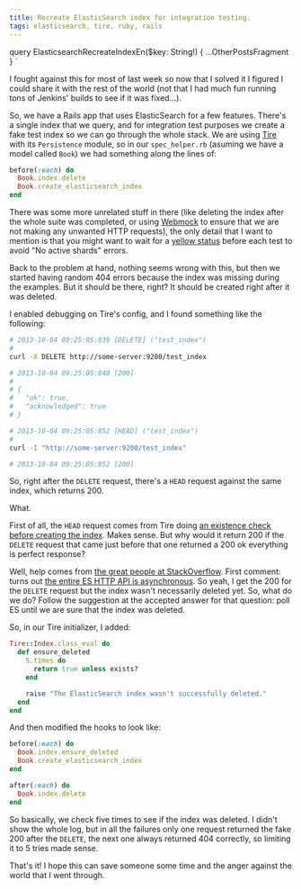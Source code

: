 ```yaml
---
title: Recreate ElasticSearch index for integration testing.
tags: elasticsearch, tire, ruby, rails
---
```




  query ElasticsearchRecreateIndexEn($key: String!) {
    ...OtherPostsFragment
  }
`

I fought against this for most of last week so now that I solved it I figured I could share it with the rest of the world (not that I had much fun running tons of Jenkins' builds to see if it was fixed...).

So, we have a Rails app that uses ElasticSearch for a few features. There's a single index that we query, and for integration test purposes we create a fake test index so we can go through the whole stack. We are using [Tire](https://github.com/karmi/retire) with its `Persistence` module, so in our `spec_helper.rb` (asuming we have a model called `Book`) we had something along the lines of:

```ruby
before(:each) do
  Book.index.delete
  Book.create_elasticsearch_index
end
```

There was some more unrelated stuff in there (like deleting the index after the whole suite was completed, or using [Webmock](https://github.com/bblimke/webmock) to ensure that we are not making any unwanted HTTP requests), the only detail that I want to mention is that you might want to wait for a [yellow status](https://github.com/karmi/retire/issues/537#issuecomment-11124205) before each test to avoid "No active shards" errors.

Back to the problem at hand, nothing seems wrong with this, but then we started having random 404 errors because the index was missing during the examples. But it should be there, right? It should be created right after it was deleted.

I enabled debugging on Tire's config, and I found something like the following:

```sh
# 2013-10-04 09:25:05:839 [DELETE] ("test_index")
#
curl -X DELETE http://some-server:9200/test_index

# 2013-10-04 09:25:05:840 [200]
#
# {
#   "ok": true,
#   "acknowledged": true
# }

# 2013-10-04 09:25:05:852 [HEAD] ("test_index")
#
curl -I "http://some-server:9200/test_index"

# 2013-10-04 09:25:05:852 [200]
```

So, right after the `DELETE` request, there's a `HEAD` request against the same index, which returns 200.

What.

First of all, the `HEAD` request comes from Tire doing [an existence check before creating the index](http://rubydoc.info/github/karmi/tire/master/Tire/Model/Indexing/ClassMethods#create_elasticsearch_index-instance_method). Makes sense. But why would it return 200 if the `DELETE` request that came just before that one returned a 200 ok everything is perfect response?

Well, help comes from [the great people at StackOverflow](http://stackoverflow.com/questions/19182682/elasticsearch-async-delete-200-just-after-deleting-index-in-rails-app/19224515). First comment: turns out [the entire ES HTTP API is asynchronous](http://www.elasticsearch.org/guide/en/elasticsearch/reference/current/modules-http.html). So yeah, I get the 200 for the `DELETE` request but the index wasn't necessarily deleted yet. So, what do we do? Follow the suggestion at the accepted answer for that question: poll ES until we are sure that the index was deleted.

So, in our Tire initializer, I added:

```ruby
Tire::Index.class_eval do
  def ensure_deleted
    5.times do
      return true unless exists?
    end

    raise "The ElasticSearch index wasn't successfully deleted."
  end
end
```

And then modified the hooks to look like:

```ruby
before(:each) do
  Book.index.ensure_deleted
  Book.create_elasticsearch_index
end

after(:each) do
  Book.index.delete
end
```

So basically, we check five times to see if the index was deleted. I didn't show the whole log, but in all the failures only one request returned the fake 200 after the `DELETE`, the next one always returned 404 correctly, so limiting it to 5 tries made sense.

That's it! I hope this can save someone some time and the anger against the world that I went through.
